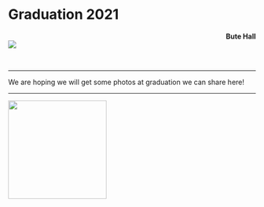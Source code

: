 # Graduation 2021 {-}

<div>
<span style = "float: right;">**Bute Hall**</span>
<br>
<img src="images/Bute Hall.jpg"> 
</div>


<div>
<br>
</div>

---

We are hoping we will get some photos at graduation we can share here!

---

<img src="images/gowns.jpg" style="width: 200px;">